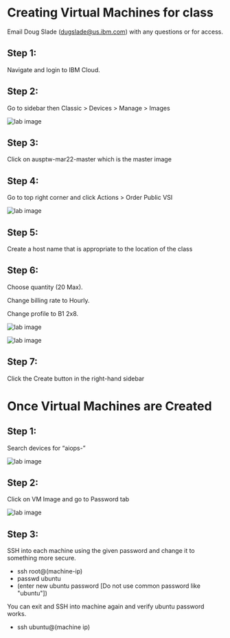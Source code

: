 # Creating Virtual Machines for class

Email Doug Slade (dugslade@us.ibm.com) with any questions or for access.

## Step 1: 

Navigate and login to IBM Cloud.

## Step 2:

Go to sidebar then Classic > Devices > Manage > Images 

![lab image](images/1.png)


## Step 3: 

Click on ausptw-mar22-master which is the master image 

## Step 4:

Go to top right corner and click Actions > Order Public VSI

![lab image](images/2.png)

## Step 5:

Create a host name that is appropriate to the location of the class 

## Step 6:

Choose quantity (20 Max).

Change billing rate to Hourly.

Change profile to B1 2x8.

![lab image](images/3.png)

![lab image](images/4.png)

## Step 7:

Click the Create button in the right-hand sidebar 


# Once Virtual Machines are Created

## Step 1:

Search devices for “aiops-”

![lab image](images/image5.png)

## Step 2:

Click on VM Image and go to Password tab

![lab image](images/image6.png)

## Step 3:

SSH into each machine using the given password and change it to something more secure.
- ssh root@(machine-ip)
- passwd ubuntu
- (enter new ubuntu password [Do not use common password like "ubuntu"])

You can exit and SSH into machine again and verify ubuntu password works.

- ssh ubuntu@(machine ip)

